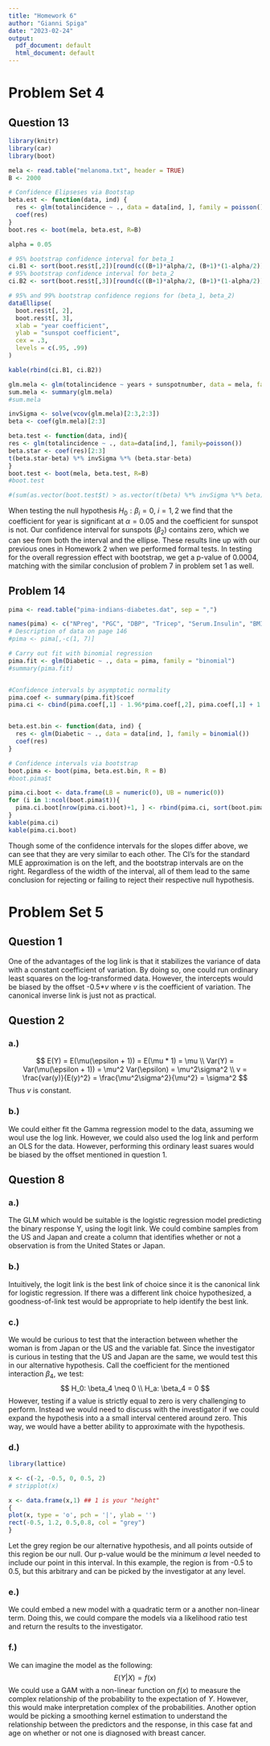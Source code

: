 ```yaml
---
title: "Homework 6"
author: "Gianni Spiga"
date: "2023-02-24"
output:
  pdf_document: default
  html_document: default
---
```


# Problem Set 4

## Question 13

```r
library(knitr)
library(car)
library(boot)
```


```r
mela <- read.table("melanoma.txt", header = TRUE)
B <- 2000

# Confidence Elipseses via Bootstap 
beta.est <- function(data, ind) {
  res <- glm(totalincidence ~ ., data = data[ind, ], family = poisson())
  coef(res)
}
boot.res <- boot(mela, beta.est, R=B)

alpha = 0.05

# 95% bootstrap confidence interval for beta_1
ci.B1 <- sort(boot.res$t[,2])[round(c((B+1)*alpha/2, (B+1)*(1-alpha/2)))]
# 95% bootstrap confidence interval for beta_2
ci.B2 <- sort(boot.res$t[,3])[round(c((B+1)*alpha/2, (B+1)*(1-alpha/2)))]

# 95% and 99% bootstrap confidence regions for (beta_1, beta_2)
dataEllipse(
  boot.res$t[, 2],
  boot.res$t[, 3],
  xlab = "year coefficient",
  ylab = "sunspot coefficient",
  cex = .3,
  levels = c(.95, .99)
)

kable(rbind(ci.B1, ci.B2))
```


```r
glm.mela <- glm(totalincidence ~ years + sunspotnumber, data = mela, family = poisson())
sum.mela <- summary(glm.mela)
#sum.mela

invSigma <- solve(vcov(glm.mela)[2:3,2:3])
beta <- coef(glm.mela)[2:3]

beta.test <- function(data, ind){
res <- glm(totalincidence ~ ., data=data[ind,], family=poisson())
beta.star <- coef(res)[2:3]
t(beta.star-beta) %*% invSigma %*% (beta.star-beta)
}
boot.test <- boot(mela, beta.test, R=B)
#boot.test

#(sum(as.vector(boot.test$t) > as.vector(t(beta) %*% invSigma %*% beta)) + 1) / (B + 1)
```

When testing the null hypothesis $H_0: \beta_i =0, \ i=1,2$ we find that the coefficient for year is significant at $\alpha=0.05$ and the coefficient for sunspot is not. Our confidence interval for sunspots ($\beta_2$) contains zero, which we can see from both the interval and the ellipse. These results line up with our previous ones in Homework 2 when we performed formal tests. In testing for the overall regression effect with bootstrap, we get a p-value of 0.0004, matching with the similar conclusion of problem 7 in problem set 1 as well. 

## Problem 14

```r
pima <- read.table("pima-indians-diabetes.dat", sep = ",")

names(pima) <- c("NPreg", "PGC", "DBP", "Tricep", "Serum.Insulin", "BMI", "Pedigree", "Age", "Diabetic")
# Description of data on page 146
#pima <- pima[,-c(1, 7)]

# Carry out fit with binomial regression 
pima.fit <- glm(Diabetic ~ ., data = pima, family = "binomial")
#summary(pima.fit)


#Confidence intervals by asymptotic normality
pima.coef <- summary(pima.fit)$coef
pima.ci <- cbind(pima.coef[,1] - 1.96*pima.coef[,2], pima.coef[,1] + 1.96*pima.coef[,2])


beta.est.bin <- function(data, ind) {
  res <- glm(Diabetic ~ ., data = data[ind, ], family = binomial())
  coef(res)
}

# Confidence intervals via bootstrap
boot.pima <- boot(pima, beta.est.bin, R = B)
#boot.pima$t

pima.ci.boot <- data.frame(LB = numeric(0), UB = numeric(0))
for (i in 1:ncol(boot.pima$t)){
  pima.ci.boot[nrow(pima.ci.boot)+1, ] <- rbind(pima.ci, sort(boot.pima$t[,i])[round(c((B+1)*alpha/2, (B+1)*(1-alpha/2)))])
}
kable(pima.ci)
kable(pima.ci.boot)
```

Though some of the confidence intervals for the slopes differ above, we can see that they are very similar to each other. The CI's for the standard MLE approximation is on the left, and the bootstrap intervals are on the right. Regardless of the width of the interval, all of them lead to the same conclusion for rejecting or failing to reject their respective null hypothesis. 

# Problem Set 5

## Question 1

One of the advantages of the log link is that it stabilizes the variance of data with a constant coefficient of variation. By doing so, one could run ordinary least squares on the log-transformed data. However, the intercepts would be biased by the offset -0.5*$v$
 where $v$ is the coefficient of variation. The canonical inverse link is just not as practical.
 
 
## Question 2

### a.) 
$$
E(Y) = E(\mu(\epsilon + 1)) = E(\mu * 1) = \mu \\
Var(Y) = Var(\mu(\epsilon + 1)) = \mu^2 Var(\epsilon) = \mu^2\sigma^2 \\ 
v = \frac{var(y)}{E(y)^2} = \frac{\mu^2\sigma^2}{\mu^2} = \sigma^2
$$
Thus $v$ is constant. 

### b.) 

We could either fit the Gamma regression model to the data, assuming we woul use the log link. However, we could also used the log link and perform an OLS for the data. However, performing this ordinary least suares would be biased by the offset mentioned in question 1. 

## Question 8 

### a.) 

The GLM which would be suitable is the logistic regression model predicting the binary response Y, using the logit link. We could combine samples from the US and Japan and create a column that identifies whether or not a observation is from the United States or Japan. 

### b.) 

Intuitively, the logit link is the best link of choice since it is the canonical link for logistic regression. If there was a different link choice hypothesized, a goodness-of-link test would be appropriate to help identify the best link. 

### c.) 

We would be curious to test that the interaction between whether the woman is from Japan or the US and the variable fat. Since the investigator is curious in testing that the US and Japan are the same, we would test this in our alternative hypothesis. Call the coefficient for the mentioned interaction $\beta_4$, we test:
$$
H_0: \beta_4 \neq 0 \\
H_a: \beta_4 = 0
$$
However, testing if a value is strictly equal to zero is very challenging to perform. Instead we would need to discuss with the investigator if we could expand the hypothesis into a a small interval centered around zero. This way, we would have a better ability to approximate with the hypothesis. 

### d.) 

```r
library(lattice)

x <- c(-2, -0.5, 0, 0.5, 2)
# stripplot(x)

x <- data.frame(x,1) ## 1 is your "height"
{
plot(x, type = 'o', pch = '|', ylab = '')
rect(-0.5, 1.2, 0.5,0.8, col = "grey")
}
```

Let the grey region be our alternative hypothesis, and all points outside of this region be our null. Our p-value would be the minimum $\alpha$ level needed to include our point in this interval. In this example, the region is from -0.5 to 0.5, but this arbitrary and can be picked by the investigator at any level.

### e.) 

We could embed a new model with a quadratic term or a another non-linear term. Doing this, we could compare the models via a likelihood ratio test and return the results to the investigator. 

### f.) 

We can imagine the model as the following:
$$
E(Y|X) = f(x)
$$
We could use a GAM with a non-linear function on $f(x)$ to measure the complex relationship of the probability to the expectation of $Y$. However, this would make interpretation complex of the probabilities. Another option would be picking a smoothing kernel estimation to understand the relationship between the predictors and the response, in this case fat and age on whether or not one is diagnosed with breast cancer.

